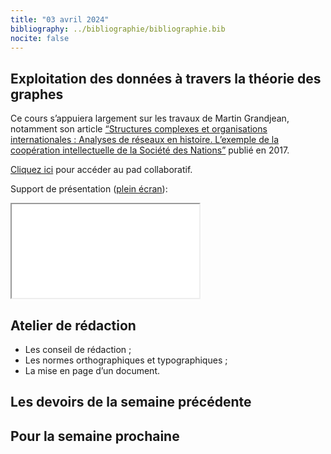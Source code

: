 ```yaml
---
title: "03 avril 2024"
bibliography: ../bibliographie/bibliographie.bib
nocite: false
---
```


## Exploitation des données à travers la théorie des graphes

Ce cours s'appuiera largement sur les travaux de Martin Grandjean, notamment son article ["Structures complexes et organisations internationales : Analyses de réseaux en histoire. L'exemple de la coopération intellectuelle de la Société des Nations"](https://shs.hal.science/halshs-01610098v2) publié en 2017.

::: {.callout-note}

[Cliquez ici](https://demo.hedgedoc.org/YHWKpSIcTmqeyA9RQFlGMg#) pour accéder au pad collaboratif.

:::

Support de présentation ([plein écran](/slides/seance11.html){target="_blank"}):

```{=html}

<iframe src="/slides/seance11.html"></iframe>
```

## Atelier de rédaction

- Les conseil de rédaction ;
- Les normes orthographiques et typographiques ;
- La mise en page d'un document.


## Les devoirs de la semaine précédente

## Pour la semaine prochaine


